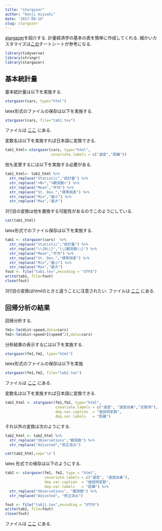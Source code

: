 ```yaml
---
title: "stargazer"
author: "kenji miyzaki"
date: '2017-08-19'
slug: stargazer
---
```

[stargazer](https://cran.r-project.org/package=stargazer)を紹介する.
計量経済学の基本の表を簡単に作成してくれる.
細かいカスタマイズは[この](http://www.jakeruss.com/cheatsheets/stargazer/)チートシートが参考になる.

```r
library(tidyverse)
library(stringr)
library(stargazer)
```

## 基本統計量
基本統計量は以下を実施する.
```r
stargazer(cars, type="html")
```

latex形式のファイルの保存は以下を実施する.
```r
stargazer(cars, file="tab1.tex")
```
ファイルは [ここ](https://github.com/kenjimyzk/test-blogdown/blob/master/content/post/tab1.tex
) にある.

変数名は以下を実施すれば日本語に変換できる.
```r
tab1_html<-stargazer(cars, type="html",
                     covariate.labels = c("速度","距離"))
```

他も変更するには以下を実施する必要がある.
```r
tab1_html<- tab1_html %>% 
  str_replace("Statistic","統計量") %>%
  str_replace(">N<",">観測数<") %>%
  str_replace("Mean","平均") %>%
  str_replace("St. Dev.","標準誤差") %>%
  str_replace("Min","最小") %>%
  str_replace("Max","最大")
```
3行目の変換は他を置換する可能性があるのでこのようにしている.

```r
cat(tab1_html)
```

latex形式でのファイル保存は以下を実施する.
```r
tab1 <- stargazer(cars)  %>%
  str_replace("Statistic","統計量") %>%
  str_replace("\\{N\\}","\\{観測数\\}") %>%
  str_replace("Mean","平均") %>%
  str_replace("St. Dev.","標準誤差") %>%
  str_replace("Min","最小") %>%
  str_replace("Max","最大")
fout <- file("tab1.tex",encoding = "UTF8")
write(tab1, file=fout)
close(fout)
```
3行目の変換はhtmlのときと違うことに注意されたい.
ファイルは [ここ](https://github.com/kenjimyzk/test-blogdown/blob/master/content/post/tab1j.tex
) にある.

## 回帰分析の結果
回帰分析する.
```r
fm1<-lm(dist~speed,data=cars)
fm2<-lm(dist~speed+I(speed^2),data=cars)
```

分析結果の表示するには以下を実施する.
```r
stargazer(fm1,fm2, type="html")
```

latex形式のファイルの保存は以下を実施
```r
stargazer(fm1,fm2, file="tab2.tex")
```
ファイルは [ここ](https://github.com/kenjimyzk/test-blogdown/blob/master/content/post/tab2.tex
) にある.

変数名は以下を実施すれば日本語に変換できる.
```r
tab2_html <- stargazer(fm1,fm2, type="html",
                       covariate.labels = c("速度", "速度自乗","定数項"),
                       dep.var.caption  = "被説明変数",
                       dep.var.labels   = "距離") 
```

それ以外の変換は次のようにする.
```r
tab2_html <- tab2_html %>% 
  str_replace("Observations","観測数") %>%
  str_replace("Adjusted","修正済み")
```

```r
cat(tab2_html,sep='\n')
```

latex 形式での保存は以下のようにする.
```r
tab2 <- stargazer(fm1, fm2, type = "html",
                  covariate.labels = c("速度", "速度自乗"),
                  dep.var.caption  = "被説明変数",
                  dep.var.labels   = "距離") %>%
  str_replace("Observations", "観測数") %>%
  str_replace("Adjusted", "修正済み")
```

```r
fout <- file("tab2j.tex",encoding = "UTF8")
write(tab2, file=fout)
close(fout)
```

ファイルは [ここ](https://github.com/kenjimyzk/test-blogdown/blob/master/content/post/tab2j.tex
) にある.
